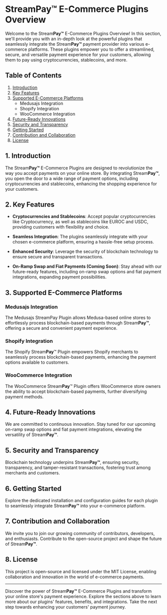# Stream**Pay™** E-Commerce Plugins Overview

Welcome to the Stream**Pay™** E-Commerce Plugins Overview! In this section, we'll provide you with an in-depth look at the powerful plugins that seamlessly integrate the Stream**Pay™** payment provider into various e-commerce platforms. These plugins empower you to offer a streamlined, secure, and versatile payment experience for your customers, allowing them to pay using cryptocurrencies, stablecoins, and more.

## Table of Contents

1. [Introduction](#introduction)
2. [Key Features](#key-features)
3. [Supported E-Commerce Platforms](#supported-e-commerce-platforms)
    - Medusajs Integration
    - Shopify Integration
    - WooCommerce Integration
4. [Future-Ready Innovations](#future-ready-innovations)
5. [Security and Transparency](#security-and-transparency)
6. [Getting Started](#getting-started)
7. [Contribution and Collaboration](#contribution-and-collaboration)
8. [License](#license)

## 1. Introduction

The Stream**Pay™** E-Commerce Plugins are designed to revolutionize the way you accept payments on your online store. By integrating Stream**Pay™**, you open the door to a wide range of payment options, including cryptocurrencies and stablecoins, enhancing the shopping experience for your customers.

## 2. Key Features

- **Cryptocurrencies and Stablecoins**: Accept popular cryptocurrencies like Cryptocurrency, as well as stablecoins like EUROC and USDC, providing customers with flexibility and choice.

- **Seamless Integration**: The plugins seamlessly integrate with your chosen e-commerce platform, ensuring a hassle-free setup process.

- **Enhanced Security**: Leverage the security of blockchain technology to ensure secure and transparent transactions.

- **On-Ramp Swap and Fiat Payments (Coming Soon)**: Stay ahead with our future-ready features, including on-ramp swap options and fiat payment integrations, expanding payment possibilities.

## 3. Supported E-Commerce Platforms

### Medusajs Integration

The Medusajs StreamPay Plugin allows Medusa-based online stores to effortlessly process blockchain-based payments through Stream**Pay™**, offering a secure and convenient payment experience.

### Shopify Integration

The Shopify Stream**Pay**™ Plugin empowers Shopify merchants to seamlessly process blockchain-based payments, enhancing the payment options available to customers.

### WooCommerce Integration

The WooCommerce Stream**Pay**™ Plugin offers WooCommerce store owners the ability to accept blockchain-based payments, further diversifying payment methods.

## 4. Future-Ready Innovations

We are committed to continuous innovation. Stay tuned for our upcoming on-ramp swap options and fiat payment integrations, elevating the versatility of Stream**Pay™**.

## 5. Security and Transparency

Blockchain technology underpins Stream**Pay™**, ensuring security, transparency, and tamper-resistant transactions, fostering trust among merchants and customers.

## 6. Getting Started

Explore the dedicated installation and configuration guides for each plugin to seamlessly integrate Stream**Pay™** into your e-commerce platform.

## 7. Contribution and Collaboration

We invite you to join our growing community of contributors, developers, and enthusiasts. Contribute to the open-source project and shape the future of Stream**Pay™**.

## 8. License

This project is open-source and licensed under the MIT License, enabling collaboration and innovation in the world of e-commerce payments.

---

Discover the power of Stream**Pay™** E-Commerce Plugins and transform your online store's payment experience. Explore the sections above to learn more about our plugins' features, benefits, and integrations. Take the next step towards enhancing your customers' payment journey.
